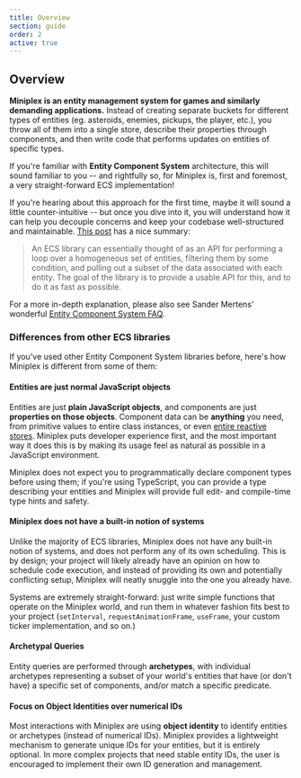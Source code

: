 ```yaml
---
title: Overview
section: guide
order: 2
active: true
---
```


## Overview

**Miniplex is an entity management system for games and similarly demanding applications.** Instead of creating separate buckets for different types of entities (eg. asteroids, enemies, pickups, the player, etc.), you throw all of them into a single store, describe their properties through components, and then write code that performs updates on entities of specific types.

If you're familiar with **Entity Component System** architecture, this will sound familiar to you -- and rightfully so, for Miniplex is, first and foremost, a very straight-forward ECS implementation!

If you're hearing about this approach for the first time, maybe it will sound a little counter-intuitive -- but once you dive into it, you will understand how it can help you decouple concerns and keep your codebase well-structured and maintainable. [This post](https://community.amethyst.rs/t/archetypal-vs-grouped-ecs-architectures-my-take/1344) has a nice summary:

> An ECS library can essentially thought of as an API for performing a loop over a homogeneous set of entities, filtering them by some condition, and pulling out a subset of the data associated with each entity. The goal of the library is to provide a usable API for this, and to do it as fast as possible.

For a more in-depth explanation, please also see Sander Mertens' wonderful [Entity Component System FAQ](https://github.com/SanderMertens/ecs-faq).

### Differences from other ECS libraries

If you've used other Entity Component System libraries before, here's how Miniplex is different from some of them:

#### Entities are just normal JavaScript objects

Entities are just **plain JavaScript objects**, and components are just **properties on those objects**. Component data can be **anything** you need, from primitive values to entire class instances, or even [entire reactive stores](https://github.com/hmans/statery). Miniplex puts developer experience first, and the most important way it does this is by making its usage feel as natural as possible in a JavaScript environment.

Miniplex does not expect you to programmatically declare component types before using them; if you're using TypeScript, you can provide a type describing your entities and Miniplex will provide full edit- and compile-time type hints and safety.

#### Miniplex does not have a built-in notion of systems

Unlike the majority of ECS libraries, Miniplex does not have any built-in notion of systems, and does not perform any of its own scheduling. This is by design; your project will likely already have an opinion on how to schedule code execution, and instead of providing its own and potentially conflicting setup, Miniplex will neatly snuggle into the one you already have.

Systems are extremely straight-forward: just write simple functions that operate on the Miniplex world, and run them in whatever fashion fits best to your project (`setInterval`, `requestAnimationFrame`, `useFrame`, your custom ticker implementation, and so on.)

#### Archetypal Queries

Entity queries are performed through **archetypes**, with individual archetypes representing a subset of your world's entities that have (or don't have) a specific set of components, and/or match a specific predicate.

#### Focus on Object Identities over numerical IDs

Most interactions with Miniplex are using **object identity** to identify entities or archetypes (instead of numerical IDs). Miniplex provides a lightweight mechanism to generate unique IDs for your entities, but it is entirely optional. In more complex projects that need stable entity IDs, the user is encouraged to implement their own ID generation and management.
